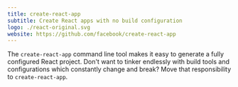 ```yaml
---
title: create-react-app
subtitle: Create React apps with no build configuration
logo: ./react-original.svg
website: https://github.com/facebook/create-react-app
---
```


The ``create-react-app`` command line tool makes it easy to generate
a fully configured React project. Don't want to tinker endlessly with
build tools and configurations which constantly change and break? Move
that responsibility to ``create-react-app``.

